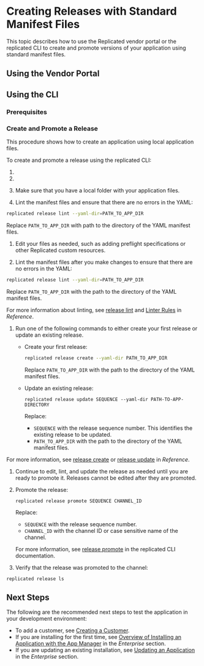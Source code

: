 

# Creating Releases with Standard Manifest Files

This topic describes how to use the Replicated vendor portal or the replicated CLI to create and promote versions of your application using standard manifest files.

<RepositoryCicdNote/>

## Using the Vendor Portal

<CreateReleaseUi/>

## Using the CLI

### Prerequisites

<PrereqsCli/>

### Create and Promote a Release

This procedure shows how to create an application using local application files.

To create and promote a release using the replicated CLI:

1. <ExportAppEnvVariable/>

1. <VerifyEnvVariables/>

1. Make sure that you have a local folder with your application files.

1. Lint the manifest files and ensure that there are no errors in the YAML:

  ```bash
  replicated release lint --yaml-dir=PATH_TO_APP_DIR
  ```

  Replace `PATH_TO_APP_DIR` with path to the directory of the YAML manifest files.

1. Edit your files as needed, such as adding preflight specifications or other Replicated custom resources.

1. Lint the manifest files after you make changes to ensure that there are no errors in the YAML:

  ```bash
  replicated release lint --yaml-dir=PATH_TO_APP_DIR
  ```

  Replace `PATH_TO_APP_DIR` with the path to the directory of the YAML manifest files.

  For more information about linting, see [release lint](replicated-cli-release-lint) and [Linter Rules](linter) in _Reference_.

1. Run one of the following commands to either create your first release or update an existing release.

    - Create your first release:

      ```bash
      replicated release create --yaml-dir PATH_TO_APP_DIR
      ```
      Replace `PATH_TO_APP_DIR` with the path to the directory of the YAML manifest files.

    
   - Update an existing release:

      ```
      replicated release update SEQUENCE --yaml-dir PATH-TO-APP-DIRECTORY
      ```
      Replace:
      
      -  `SEQUENCE` with the release sequence number. This identifies the existing release to be updated.
      -  `PATH_TO_APP_DIR` with the path to the directory of the YAML manifest files.
          
  For more information, see [release create](/reference/replicated-cli-release-create) or [release update](../reference/replicated-cli-release-update) in _Reference_.

1. Continue to edit, lint, and update the release as needed until you are ready to promote it. Releases cannot be edited after they are promoted.

1. Promote the release:

    ```
    replicated release promote SEQUENCE CHANNEL_ID
    ```

    Replace:
      
      -  `SEQUENCE` with the release sequence number.
      -  `CHANNEL_ID` with the channel ID or case sensitive name of the channel.

    For more information, see [release promote](/reference/replicated-cli-release-promote) in the replicated CLI documentation.

1. Verify that the release was promoted to the channel:

  ```
  replicated release ls
  ```
  
## Next Steps

The following are the recommended next steps to test the application in your development environment:

- To add a customer, see [Creating a Customer](creating-a-customer).
- If you are installing for the first time, see [Overview of Installing an Application with the App Manager](/enterprise/installing-overview) in the _Enterprise_ section. 
- If you are updating an existing installation, see [Updating an Application](../enterprise/updating-apps) in the _Enterprise_ section.
